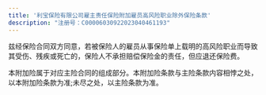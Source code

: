 ```yaml
---
title: '利宝保险有限公司雇主责任保险附加雇员高风险职业除外保险条款'
description: "注册号：C00006030922023040461193"
---
```


兹经保险合同双方同意，若被保险人的雇员从事保险单上载明的高风险职业而导致其受伤、残疾或死亡的，保险人不承担赔偿保险金的责任，但应退还保险费。

本附加险属于对应主险合同的组成部分。本附加险条款与主险条款内容相悖之处，以本附加险条款为准;未尽之处，以主险条款为准。
